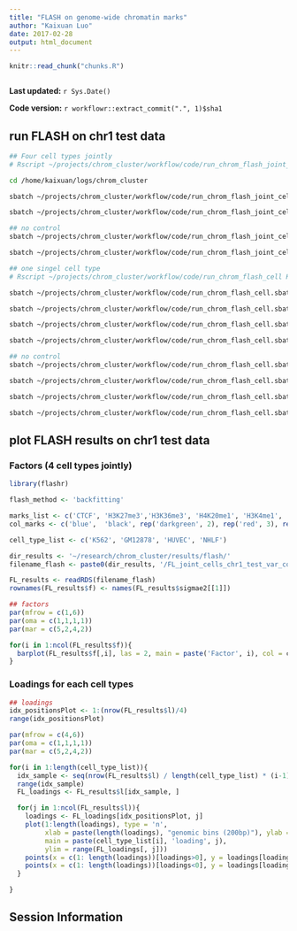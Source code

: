 ```yaml
---
title: "FLASH on genome-wide chromatin marks"
author: "Kaixuan Luo"
date: 2017-02-28
output: html_document
---
```


```r
knitr::read_chunk("chunks.R")
```

```r
```

**Last updated:** `r Sys.Date()`

**Code version:** `r workflowr::extract_commit(".", 1)$sha1`

## run FLASH on chr1 test data

```bash

## Four cell types jointly
# Rscript ~/projects/chrom_cluster/workflow/code/run_chrom_flash_joint_cells.R backfitting

cd /home/kaixuan/logs/chrom_cluster

sbatch ~/projects/chrom_cluster/workflow/code/run_chrom_flash_joint_cells.sbatch greedy

sbatch ~/projects/chrom_cluster/workflow/code/run_chrom_flash_joint_cells.sbatch backfitting

## no control
sbatch ~/projects/chrom_cluster/workflow/code/run_chrom_flash_joint_cells.sbatch greedy no_control

sbatch ~/projects/chrom_cluster/workflow/code/run_chrom_flash_joint_cells.sbatch backfitting no_control

## one singel cell type
# Rscript ~/projects/chrom_cluster/workflow/code/run_chrom_flash_cell K562 backfitting

sbatch ~/projects/chrom_cluster/workflow/code/run_chrom_flash_cell.sbatch K562 backfitting

sbatch ~/projects/chrom_cluster/workflow/code/run_chrom_flash_cell.sbatch GM12878 backfitting

sbatch ~/projects/chrom_cluster/workflow/code/run_chrom_flash_cell.sbatch HUVEC backfitting

sbatch ~/projects/chrom_cluster/workflow/code/run_chrom_flash_cell.sbatch NHLF backfitting

## no control
sbatch ~/projects/chrom_cluster/workflow/code/run_chrom_flash_cell.sbatch K562 backfitting no_control

sbatch ~/projects/chrom_cluster/workflow/code/run_chrom_flash_cell.sbatch GM12878 backfitting no_control

sbatch ~/projects/chrom_cluster/workflow/code/run_chrom_flash_cell.sbatch HUVEC backfitting no_control

sbatch ~/projects/chrom_cluster/workflow/code/run_chrom_flash_cell.sbatch NHLF backfitting no_control


```

## plot FLASH results on chr1 test data

### Factors (4 cell types jointly)
```r
library(flashr)

flash_method <- 'backfitting'

marks_list <- c('CTCF', 'H3K27me3','H3K36me3', 'H4K20me1', 'H3K4me1', 'H3K4me2', 'H3K4me3','H3K27ac', 'H3K9ac', 'Control')
col_marks <- c('blue',  'black', rep('darkgreen', 2), rep('red', 3), rep('orange', 2), 'darkgray')

cell_type_list <- c('K562', 'GM12878', 'HUVEC', 'NHLF')

dir_results <- '~/research/chrom_cluster/results/flash/'
filename_flash <- paste0(dir_results, '/FL_joint_cells_chr1_test_var_col_', flash_method, '.rds')

FL_results <- readRDS(filename_flash)
rownames(FL_results$f) <- names(FL_results$sigmae2[[1]])

## factors
par(mfrow = c(1,6))
par(oma = c(1,1,1,1))
par(mar = c(5,2,4,2))

for(i in 1:ncol(FL_results$f)){
  barplot(FL_results$f[,i], las = 2, main = paste('Factor', i), col = col_marks)
}

```

### Loadings for each cell types
```r
## loadings
idx_positionsPlot <- 1:(nrow(FL_results$l)/4)
range(idx_positionsPlot)

par(mfrow = c(4,6))
par(oma = c(1,1,1,1))
par(mar = c(5,2,4,2))

for(i in 1:length(cell_type_list)){
  idx_sample <- seq(nrow(FL_results$l) / length(cell_type_list) * (i-1) + 1, nrow(FL_results$l) / length(cell_type_list) * i)
  range(idx_sample)
  FL_loadings <- FL_results$l[idx_sample, ]

  for(j in 1:ncol(FL_results$l)){
    loadings <- FL_loadings[idx_positionsPlot, j]
    plot(1:length(loadings), type = 'n', 
         xlab = paste(length(loadings), "genomic bins (200bp)"), ylab = '',
         main = paste(cell_type_list[i], 'loading', j),
         ylim = range(FL_loadings[, j]))
    points(x = c(1: length(loadings))[loadings>0], y = loadings[loadings>0], type = 'h', col = 'red')
    points(x = c(1: length(loadings))[loadings<0], y = loadings[loadings<0], type = 'h', col = 'blue')
  }

}

```

## Session Information

```r
```
